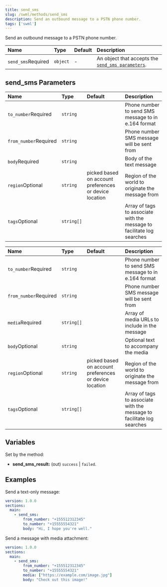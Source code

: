 ```yaml
---
title: send_sms
slug: /swml/methods/send_sms
description: Send an outbound message to a PSTN phone number.
tags: ['swml']
---
```


Send an outbound message to a PSTN phone number.

| Name                                                     | Type     | Default | Description                                                               |
|:---------------------------------------------------------|:---------|:--------|:--------------------------------------------------------------------------|
| `send_sms`<span className="required-arg">Required</span> | `object` | -       | An object that accepts the [`send_sms parameters`](#send_sms-parameters). |

## **send_sms Parameters**

<Tabs>
<TabItem value="sms" label="SMS" default>

| Name                                                    | Type       | Default                                                | Description                                                            |
|:--------------------------------------------------------|:-----------|:-------------------------------------------------------|:-----------------------------------------------------------------------|
| `to_number`<span className="required-arg">Required</span> | `string`   |                                                        | Phone number to send SMS message to in e.164 format                    |
| `from_number`<span className="required-arg">Required</span> | `string`   |                                                        | Phone number SMS message will be sent from                             |
| `body`<span className="required-arg">Required</span>      | `string`   |                                                        | Body of the text message                                               |
| `region`<span className="optional-arg">Optional</span>    | `string`   | picked based on account preferences or device location | Region of the world to originate the message from                      |
| `tags`<span className="optional-arg">Optional</span>      | `string[]` |                                                        | Array of tags to associate with the message to facilitate log searches |

</TabItem>
<TabItem value="mms" label="MMS">

| Name                                                    | Type       | Default                                                | Description                                                            |
|:--------------------------------------------------------|:-----------|:-------------------------------------------------------|:-----------------------------------------------------------------------|
| `to_number`<span className="required-arg">Required</span> | `string`   |                                                        | Phone number to send SMS message to in e.164 format                    |
| `from_number`<span className="required-arg">Required</span> | `string`   |                                                        | Phone number SMS message will be sent from                             |
| `media`<span className="required-arg">Required</span>     | `string[]` |                                                        | Array of media URLs to include in the message                          |
| `body`<span className="optional-arg">Optional</span>      | `string`   |                                                        | Optional text to accompany the media                                   |
| `region`<span className="optional-arg">Optional</span>    | `string`   | picked based on account preferences or device location | Region of the world to originate the message from                      |
| `tags`<span className="optional-arg">Optional</span>      | `string[]` |                                                        | Array of tags to associate with the message to facilitate log searches |

</TabItem>
</Tabs>

## **Variables**

Set by the method:

- **send_sms_result:** (out) `success` | `failed`.

## **Examples**

<Tabs>
<TabItem value="sms" label="SMS" default>

Send a text-only message:

```yaml andJson
version: 1.0.0
sections:
  main:
    - send_sms:
        from_number: "+155512312345"
        to_number: "+15555554321"
        body: "Hi, I hope you're well."
```

</TabItem>
<TabItem value="mms" label="MMS">

Send a message with media attachment:

```yaml andJson
version: 1.0.0
sections:
  main:
    - send_sms:
        from_number: "+155512312345"
        to_number: "+15555554321"
        media: ["https://example.com/image.jpg"]
        body: "Check out this image!"
```

</TabItem>
</Tabs>

